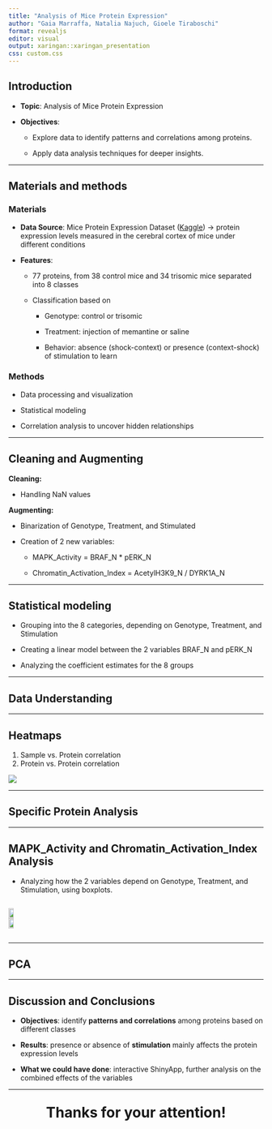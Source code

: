 ```yaml
---
title: "Analysis of Mice Protein Expression"
author: "Gaia Marraffa, Natalia Najuch, Gioele Tiraboschi"
format: revealjs
editor: visual
output: xaringan::xaringan_presentation
css: custom.css
---
```


## Introduction 

-   **Topic**: Analysis of Mice Protein Expression

-   **Objectives**:

    -   Explore data to identify patterns and correlations among proteins.

    -   Apply data analysis techniques for deeper insights.

------------------------------------------------------------------------

## Materials and methods {.small-text}

### Materials

-   **Data Source**: Mice Protein Expression Dataset ([Kaggle](https://www.kaggle.com/datasets/ruslankl/mice-protein-expression)) → protein expression levels measured in the cerebral cortex of mice under different conditions

-   **Features**:

    -   77 proteins, from 38 control mice and 34 trisomic mice separated into 8 classes
    
    -   Classification based on
    
        -   Genotype: control or trisomic
      
        -   Treatment: injection of memantine or saline
      
        -   Behavior: absence (shock-context) or presence (context-shock) of stimulation to learn

### Methods

-   Data processing and visualization

-   Statistical modeling

-   Correlation analysis to uncover hidden relationships

------------------------------------------------------------------------

## Cleaning and Augmenting

**Cleaning:**

-   Handling NaN values

**Augmenting:**

-   Binarization of Genotype, Treatment, and Stimulated

-   Creation of 2 new variables:

    -   MAPK_Activity = BRAF_N \* pERK_N

    -   Chromatin_Activation_Index = AcetylH3K9_N / DYRK1A_N

------------------------------------------------------------------------

## Statistical modeling {.large-text}

-   Grouping into the 8 categories, depending on Genotype, Treatment, and Stimulation

-   Creating a linear model between the 2 variables BRAF_N and pERK_N

-   Analyzing the coefficient estimates for the 8 groups

------------------------------------------------------------------------

## Data Understanding

------------------------------------------------------------------------

## Heatmaps

1.  Sample vs. Protein correlation
2.  Protein vs. Protein correlation

![](~/results/Heatmap_pvsp_genotype.png){fig-align="center"}

------------------------------------------------------------------------

## Specific Protein Analysis

------------------------------------------------------------------------

## MAPK_Activity and Chromatin_Activation_Index Analysis

-   Analyzing how the 2 variables depend on Genotype, Treatment, and Stimulation, using boxplots.

::: {style="display: flex; justify-content: space-between; align-items: center;"}
<img src="~/results/MAPK.png" style="width: 48%; height: auto;"/> <img src="~/results/CAI.png" style="width: 48%; height: auto;"/>
:::

------------------------------------------------------------------------

## PCA

------------------------------------------------------------------------

## Discussion and Conclusions {.large-text}

-   **Objectives**: identify **patterns and correlations** among proteins based on different classes

-   **Results**: presence or absence of **stimulation** mainly affects the protein expression levels 

-   **What we could have done**: interactive ShinyApp, further analysis on the combined effects of the variables

------------------------------------------------------------------------

::: {style="text-align: center; font-size: 2em; font-weight: bold;"}
Thanks for your attention!
:::

